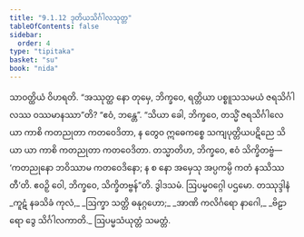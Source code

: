 ```yaml
---
title: "9.1.12 ဒုတိယသိင်္ဂါလသုတ္တ"
tableOfContents: false
sidebar:
  order: 4
type: "tipitaka"
basket: "su"
book: "nida"
---
```



<DynamicBreadcrumb />

<Division number="234" book="nida">

<Paragraph number="1245" book="nida">
သာဝတ္ထိယံ ဝိဟရတိ. “အဿုတ္ထ နော တုမှေ, ဘိက္ခဝေ, ရတ္တိယာ ပစ္စူသသမယံ ဇရသိင်္ဂါလဿ ဝဿမာနဿာ”တိ? “ဧဝံ, ဘန္တေ”. “သိယာ ခေါ, ဘိက္ခဝေ, တသ္မိံ ဇရသိင်္ဂါလေ ယာ ကာစိ ကတညုတာ ကတဝေဒိတာ, န တွေဝ ဣဓေကစ္စေ သကျပုတ္တိယပဋိညေ သိယာ ယာ ကာစိ ကတညုတာ ကတဝေဒိတာ. တသ္မာတိဟ, ဘိက္ခဝေ, ဧဝံ သိက္ခိတဗ္ဗံ—  ‘ကတညုနော ဘဝိဿာမ ကတဝေဒိနော; န စ နော အမှေသု အပ္ပကမ္ပိ ကတံ နဿိဿတီ’တိ. ဧဝဉှိ ဝေါ, ဘိက္ခဝေ, သိက္ခိတဗ္ဗန်”တိ.

</Paragraph>
</Division>

<Paragraph number="1246" type="center" book="nida">
ဒွါဒသမံ.



</Paragraph>

<Paragraph number="1247" type="center" book="nida">
ဩပမ္မဝဂ္ဂေါ ပဌမော.



</Paragraph>

<Paragraph number="1248" type="center" book="nida">
တဿုဒ္ဒါနံ


</Paragraph>

<Paragraph number="1249" type="verses" book="nida">
_ကူဋံ နခသိခံ ကုလံ,_  
_ဩက္ခာ သတ္တိ ဓနုဂ္ဂဟော;_  
_အာဏိ ကလိင်္ဂရော နာဂေါ,_  
_ဗိဠာရော ဒွေ သိင်္ဂါလကာတိ._  


</Paragraph>

<Paragraph number="1250" type="center" book="nida">
ဩပမ္မသံယုတ္တံ သမတ္တံ.
</Paragraph>